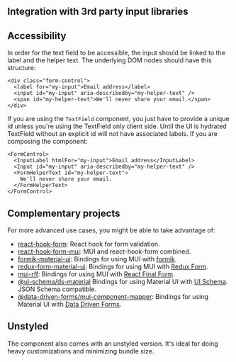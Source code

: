 
<Meta title="Inputs/TextField/Usage Guide" />

## Integration with 3rd party input libraries

## Accessibility

In order for the text field to be accessible, the input should be linked to the label and the helper text. The underlying DOM nodes should have this structure:

```tsx
<div class="form-control">
  <label for="my-input">Email address</label>
  <input id="my-input" aria-describedby="my-helper-text" />
  <span id="my-helper-text">We'll never share your email.</span>
</div>
```

If you are using the `TextField` component, you just have to provide a unique id unless you're using the TextField only client side. Until the UI is hydrated TextField without an explicit id will not have associated labels.
If you are composing the component:

```tsx
<FormControl>
  <InputLabel htmlFor="my-input">Email address</InputLabel>
  <Input id="my-input" aria-describedby="my-helper-text" />
  <FormHelperText id="my-helper-text">
    We'll never share your email.
  </FormHelperText>
</FormControl>
```

## Complementary projects

For more advanced use cases, you might be able to take advantage of:

- [react-hook-form](https://react-hook-form.com/): React hook for form validation.
- [react-hook-form-mui](https://github.com/dohomi/react-hook-form-mui): MUI and react-hook-form combined.
- [formik-material-ui](https://github.com/stackworx/formik-mui): Bindings for using MUI with [formik](https://formik.org/).
- [redux-form-material-ui](https://github.com/erikras/redux-form-material-ui): Bindings for using MUI with [Redux Form](https://redux-form.com/).
- [mui-rff](https://github.com/lookfirst/mui-rff): Bindings for using MUI with [React Final Form](https://final-form.org/react).
- [@ui-schema/ds-material](https://www.npmjs.com/package/@ui-schema/ds-material) Bindings for using Material UI with [UI Schema](https://github.com/ui-schema/ui-schema). JSON Schema compatible.
- [@data-driven-forms/mui-component-mapper](https://data-driven-forms.org/provided-mappers/mui-component-mapper): Bindings for using Material UI with [Data Driven Forms](https://github.com/data-driven-forms/react-forms).

## Unstyled

The component also comes with an unstyled version. It's ideal for doing heavy customizations and minimizing bundle size.
